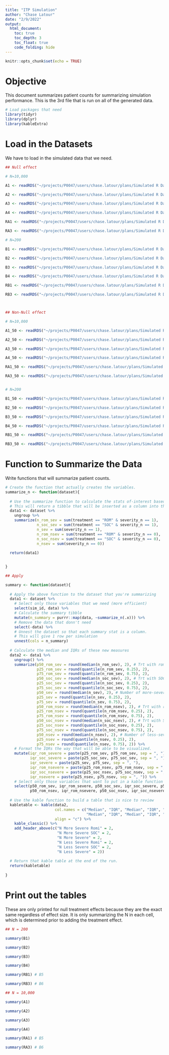 ```yaml
---
title: "ITP Simulation"
author: "Chase Latour"
date: "2/9/2022"
output: 
  html_document:
    toc: true
    toc_depth: 3
    toc_float: true
    code_folding: hide
---
```


```r
knitr::opts_chunk$set(echo = TRUE)
```


# Objective

This document summarizes patient counts for summarizing simulation performance. This is the 3rd file that is run on all of the generated data.

```r

# Load packages that need
library(tidyr)
library(dplyr)
library(kableExtra)

```

# Load in the Datasets

We have to load in the simulated data that we need.

```r

## Null effect

# N=10,000

A1 <- readRDS("~/projects/P0047/users/chase.latour/plans/Simulated R Data/A1_all_corr_morePS.rds")

A2 <- readRDS("~/projects/P0047/users/chase.latour/plans/Simulated R Data/A2_all_corr_morePS.rds")

A3 <- readRDS("~/projects/P0047/users/chase.latour/plans/Simulated R Data/A3_all_corr_morePS.rds")

A4 <- readRDS("~/projects/P0047/users/chase.latour/plans/Simulated R Data/A4_all_corr_morePS.rds")

RA1 <- readRDS("~/projects/P0047/users/chase.latour/plans/Simulated R Data/RA1_all_corr_morePS.rds")

RA3 <- readRDS("~/projects/P0047/users/chase.latour/plans/Simulated R Data/RA3_all_corr_morePS.rds")

# N=200

B1 <- readRDS("~/projects/P0047/users/chase.latour/plans/Simulated R Data/B1_all_corr_morePS.rds")

B2 <- readRDS("~/projects/P0047/users/chase.latour/plans/Simulated R Data/B2_all_corr_morePS.rds")

B3 <- readRDS("~/projects/P0047/users/chase.latour/plans/Simulated R Data/B3_all_corr_morePS.rds")

B4 <- readRDS("~/projects/P0047/users/chase.latour/plans/Simulated R Data/B4_all_corr_morePS.rds")

RB1 <- readRDS("~/projects/P0047/users/chase.latour/plans/Simulated R Data/RB1_all_corr_morePS.rds")

RB3 <- readRDS("~/projects/P0047/users/chase.latour/plans/Simulated R Data/RB3_all_corr_morePS.rds")



## Non-Null effect

# N=10,000

A1_50 <- readRDS("~/projects/P0047/users/chase.latour/plans/Simulated R Data/A1_all50_corr_morePS.rds")

A2_50 <- readRDS("~/projects/P0047/users/chase.latour/plans/Simulated R Data/A2_all50_corr_morePS.rds")

A3_50 <- readRDS("~/projects/P0047/users/chase.latour/plans/Simulated R Data/A3_all50_corr_morePS.rds")

A4_50 <- readRDS("~/projects/P0047/users/chase.latour/plans/Simulated R Data/A4_all50_corr_morePS.rds")

RA1_50 <- readRDS("~/projects/P0047/users/chase.latour/plans/Simulated R Data/RA1_all50_corr_morePS.rds")

RA3_50 <- readRDS("~/projects/P0047/users/chase.latour/plans/Simulated R Data/RA3_all50_corr_morePS.rds")


# N=200

B1_50 <- readRDS("~/projects/P0047/users/chase.latour/plans/Simulated R Data/B1_all50_corr_morePS.rds")

B2_50 <- readRDS("~/projects/P0047/users/chase.latour/plans/Simulated R Data/B2_all50_corr_morePS.rds")

B3_50 <- readRDS("~/projects/P0047/users/chase.latour/plans/Simulated R Data/B3_all50_corr_morePS.rds")

B4_50 <- readRDS("~/projects/P0047/users/chase.latour/plans/Simulated R Data/B4_all50_corr_morePS.rds")

RB1_50 <- readRDS("~/projects/P0047/users/chase.latour/plans/Simulated R Data/RB1_all50_corr_morePS.rds")

RB3_50 <- readRDS("~/projects/P0047/users/chase.latour/plans/Simulated R Data/RB3_all50_corr_morePS.rds")

```

# Function to Summarize the Data

Write functions that will summarize patient counts.

```r

# Create the function that actually creates the variables.
summarize_n <- function(dataset){
  
  # Use the summarize function to calculate the stats of-interest based off the nested data tibble
  # This will return a tibble that will be inserted as a column into the dataset
  data1 <- dataset %>%
    ungroup %>% 
    summarize(n_rom_sev = sum(treatment == "ROM" & severity_n == 1),
              n_soc_sev = sum(treatment == "SOC" & severity_n == 1),
              n_sev = sum(severity_n == 1),
              n_rom_nsev = sum(treatment == "ROM" & severity_n == 0),
              n_soc_nsev = sum(treatment == "SOC" & severity_n == 0),
              n_nsev = sum(severity_n == 0))
  
  return(data1)

  
}

## Apply

summary <- function(dataset){
  
  # Apply the above function to the dataset that you're summarizing
  data1 <- dataset %>% 
    # Select only those variables that we need (more efficient)
    select(sim_id, data) %>% 
    # Calculate the summary tibble
    mutate(n_summary = purrr::map(data, ~summarize_n(.x))) %>% 
    # Remove the data that donn't need
    select(-data) %>% 
    # Unnest the dataset so that each summary stat is a column.
    # This will give 1 row per simulation
    unnest(cols = n_summary)
  
  # Calculate the median and IQRs of these new measures
  data2 <- data1 %>% 
    ungroup() %>% 
    summarize(p50_rom_sev = round(median(n_rom_sev), 2), # Trt with rom and more severe
              p25_rom_sev = round(quantile(n_rom_sev, 0.25), 2),
              p75_rom_sev = round(quantile(n_rom_sev, 0.75), 2),
              p50_soc_sev = round(median(n_soc_sev), 2), # Trt with SOC and more severe
              p25_soc_sev = round(quantile(n_soc_sev, 0.25), 2),
              p75_soc_sev = round(quantile(n_soc_sev, 0.75), 2),
              p50_sev = round(median(n_sev), 2), # Number of more-severe
              p25_sev = round(quantile(n_sev, 0.25), 2),
              p75_sev = round(quantile(n_sev, 0.75), 2),
              p50_rom_nsev = round(median(n_rom_nsev), 2), # Trt with rom and less severe
              p25_rom_nsev = round(quantile(n_rom_nsev, 0.25), 2),
              p75_rom_nsev = round(quantile(n_rom_nsev, 0.75), 2),
              p50_soc_nsev = round(median(n_soc_nsev), 2), # Trt with SOC and less severe
              p25_soc_nsev = round(quantile(n_soc_nsev, 0.25), 2),
              p75_soc_nsev = round(quantile(n_soc_nsev, 0.75), 2),
              p50_nsev = round(median(n_nsev), 2), # Number of less-severe
              p25_nsev = round(quantile(n_nsev, 0.25), 2),
              p75_nsev = round(quantile(n_nsev, 0.75), 2)) %>% 
    # Format the IQRs the way that will be able to be visualized.
    mutate(iqr_rom_severe = paste(p25_rom_sev, p75_rom_sev, sep = ", "),
           iqr_soc_severe = paste(p25_soc_sev, p75_soc_sev, sep = ", "),
           iqr_severe = paste(p25_sev, p75_sev, sep = ", "),
           iqr_rom_nsevere = paste(p25_rom_nsev, p75_rom_nsev, sep = ", "),
           iqr_soc_nsevere = paste(p25_soc_nsev, p75_soc_nsev, sep = ", "),
           iqr_nsevere = paste(p25_nsev, p75_nsev, sep = ", ")) %>% 
    # Select only those variables that want to put in a kable function
    select(p50_rom_sev, iqr_rom_severe, p50_soc_sev, iqr_soc_severe, p50_sev, iqr_severe,
           p50_rom_nsev, iqr_rom_nsevere, p50_soc_nsev, iqr_soc_nsevere, p50_nsev, iqr_nsevere)
  
  # Use the kable function to build a table that is nice to review
  kabletable <- kable(data2,
                      col.names = c("Median", "IQR", "Median", "IQR", "Median", "IQR",
                                    "Median", "IQR", "Median", "IQR", "Median", "IQR"),
                      align = "c") %>% 
    kable_classic() %>% 
    add_header_above(c("N More Severe Romi" = 2,
                       "N More Severe SOC" = 2,
                       "N More Severe" = 2,
                       "N Less Severe Romi" = 2,
                       "N Less Severe SOC" = 2,
                       "N Less Severe" = 2))
  
  # Return that kable table at the end of the run.
  return(kabletable)
  
}

```

# Print out the tables

These are only printed for null treatment effects because they are the exact same regardless of effect size. It is only summarizing the N in each cell, which is determined prior to adding the treatment effect.

```r

## N = 200

summary(B1)

summary(B2)

summary(B3)

summary(B4)

summary(RB1) # B5

summary(RB3) # B6

## N = 10,000

summary(A1)

summary(A2)

summary(A3)

summary(A4)

summary(RA1) # B5

summary(RA3) # B6

```